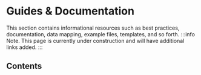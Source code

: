---
---

# Guides & Documentation

This section contains informational resources such as best practices, documentation, data mapping, example files, templates, and so forth.
:::info
 Note. This page is currently under construction and will have additional links added.
 :::

## Contents


<DocCardList />
